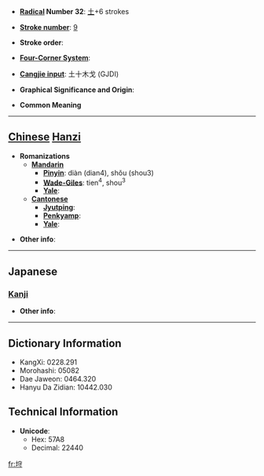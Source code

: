 * '''[[Wiktionary:Chinese radical index| Radical]] Number 32''': [[Wiktionary:Chinese radical index 土|土]]+6 strokes

* '''[[Wiktionary:Chinese total strokes index|Stroke number]]''': [[Wiktionary:Chinese total strokes index 9|9]]

* '''Stroke order''': 

* '''[[Wiktionary:Chinese four corner index|Four-Corner System]]''': 

* '''[[Wiktionary:Chinese Cangjie index|Cangjie input]]''': 土十木戈 (GJDI)

* '''Graphical Significance and Origin''': 

* '''Common Meaning'''

----

== [[Chinese]] [[Hanzi]] ==

* '''Romanizations'''
** '''[[Mandarin]]'''
*** '''[[Pinyin]]''': diàn (dian4), shǒu (shou3)
*** '''[[Wade-Giles]]''': tien<sup>4</sup>, shou<sup>3</sup>
*** '''[[Yale]]''': 
** '''[[Cantonese]]'''
*** '''[[Jyutping]]''':
*** '''[[Penkyamp]]''': 
*** '''[[Yale]]''': 

* '''Other info''': 

----

==Japanese==
===[[Kanji]]===
{{kanji|on readings=[[しゅ]] (shu), [[す]] (su)
|kun readings=[[まもおる]] (mamooru), [[もり]] (mori), [[かみ]] (kami)
}}

* '''Other info''':  

----

== Dictionary Information ==

* KangXi: 0228.291
* Morohashi: 05082
* Dae Jaweon: 0464.320
* Hanyu Da Zidian: 10442.030

== Technical Information ==

* '''Unicode''':
** Hex: 57A8
** Decimal: 22440

[[fr:垨]]